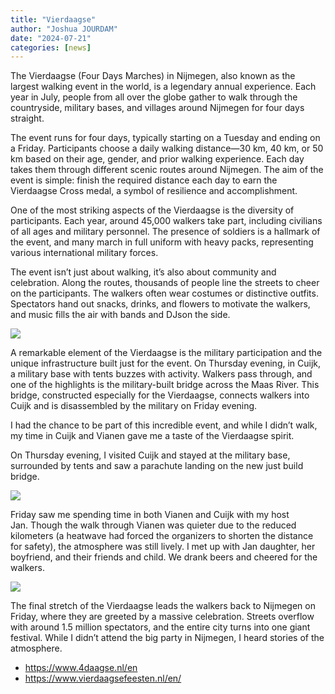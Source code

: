 ```yaml
---
title: "Vierdaagse"
author: "Joshua JOURDAM"
date: "2024-07-21"
categories: [news]
---
```


The Vierdaagse (Four Days Marches) in Nijmegen, also known as the largest walking event in the world, is a legendary annual experience. Each year in July, people from all over the globe gather to walk through the countryside, military bases, and villages around Nijmegen for four days straight. 

The event runs for four days, typically starting on a Tuesday and ending on a Friday. Participants choose a daily walking distance—30 km, 40 km, or 50 km based on their age, gender, and prior walking experience. Each day takes them through different scenic routes around Nijmegen. The aim of the event is simple: finish the required distance each day to earn the Vierdaagse Cross medal, a symbol of resilience and accomplishment.

One of the most striking aspects of the Vierdaagse is the diversity of participants. Each year, around 45,000 walkers take part, including civilians of all ages and military personnel. The presence of soldiers is a hallmark of the event, and many march in full uniform with heavy packs, representing various international military forces.

The event isn't just about walking, it’s also about community and celebration. Along the routes, thousands of people line the streets to cheer on the participants. The walkers often wear costumes or distinctive outfits. Spectators hand out snacks, drinks, and flowers to motivate the walkers, and music fills the air with bands and DJson the side.

![](walk.jpg)

A remarkable element of the Vierdaagse is the military participation and the unique infrastructure built just for the event. On Thursday evening, in Cuijk, a military base with tents buzzes with activity. Walkers pass through, and one of the highlights is the military-built bridge across the Maas River. This bridge, constructed especially for the Vierdaagse, connects walkers into Cuijk and is disassembled by the military on Friday evening.

I had the chance to be part of this incredible event, and while I didn’t walk, my time in Cuijk and Vianen gave me a taste of the Vierdaagse spirit.

On Thursday evening, I visited Cuijk and stayed at the military base, surrounded by tents and saw a parachute landing on the new just build bridge.

![](./parachute.jpg)

Friday saw me spending time in both Vianen and Cuijk with my host Jan. Though the walk through Vianen was quieter due to the reduced kilometers (a heatwave had forced the organizers to shorten the distance for safety), the atmosphere was still lively. I met up with Jan daughter, her boyfriend, and their friends and child. We drank beers and cheered for the walkers.

![](./bridge.jpg)

The final stretch of the Vierdaagse leads the walkers back to Nijmegen on Friday, where they are greeted by a massive celebration. Streets overflow with around 1.5 million spectators, and the entire city turns into one giant festival. While I didn’t attend the big party in Nijmegen, I heard stories of the atmosphere.

- <https://www.4daagse.nl/en>
- <https://www.vierdaagsefeesten.nl/en/>